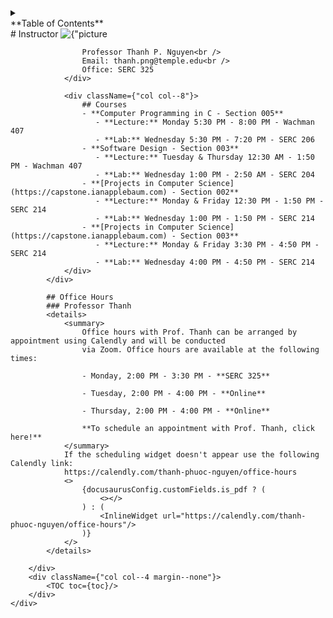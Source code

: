
<div id={"mobile-toc"} style={{display: "flex", justifyContent: "center", alignContent: "center"}}>
    <details style={{width: "75%"}}>
        <summary>
            <div style={{textAlign: "center"}}>
                **Table of Contents**
            </div>
        </summary>
        <left>
            <TOCInline toc={toc}/>
        </left>
    </details>
</div>

<div className={"container"}>
    <div className={"row"}>
        <div className={"syllabus-content col"}>
            <div className={"row"}>
                <div className={"col col--4"}>
                    # Instructor
                    <img
                        id={"professor-thanh"}
                        className={"masked"}
                        src={
                            "https://gravatar.com/userimage/257832771/a02070f803e0bd2ec75a6c498bc6e758.jpeg?size=200"
                        }
                        alt={"picture of Professor Thanh P. Nguyen."}
                    />

                    Professor Thanh P. Nguyen<br />
                    Email: thanh.png@temple.edu<br />
                    Office: SERC 325
                </div>

                <div className={"col col--8"}>
                    ## Courses
                    - **Computer Programming in C - Section 005**
                       - **Lecture:** Monday 5:30 PM - 8:00 PM - Wachman 407
                       - **Lab:** Wednesday 5:30 PM - 7:20 PM - SERC 206
                    - **Software Design - Section 003**
                       - **Lecture:** Tuesday & Thursday 12:30 AM - 1:50 PM - Wachman 407
                       - **Lab:** Wednesday 1:00 PM - 2:50 AM - SERC 204
                    - **[Projects in Computer Science](https://capstone.ianapplebaum.com) - Section 002**
                       - **Lecture:** Monday & Friday 12:30 PM - 1:50 PM - SERC 214
                       - **Lab:** Wednesday 1:00 PM - 1:50 PM - SERC 214
                    - **[Projects in Computer Science](https://capstone.ianapplebaum.com) - Section 003**
                       - **Lecture:** Monday & Friday 3:30 PM - 4:50 PM - SERC 214
                       - **Lab:** Wednesday 4:00 PM - 4:50 PM - SERC 214
                </div>
            </div>

            ## Office Hours
            ### Professor Thanh
            <details>
                <summary>
                    Office hours with Prof. Thanh can be arranged by appointment using Calendly and will be conducted
                    via Zoom. Office hours are available at the following times:

                    - Monday, 2:00 PM - 3:30 PM - **SERC 325**

                    - Tuesday, 2:00 PM - 4:00 PM - **Online**

                    - Thursday, 2:00 PM - 4:00 PM - **Online**

                    **To schedule an appointment with Prof. Thanh, click here!**
                </summary>
                If the scheduling widget doesn't appear use the following Calendly link:
                https://calendly.com/thanh-phuoc-nguyen/office-hours
                <>
                    {docusaurusConfig.customFields.is_pdf ? (
                        <></>
                    ) : (
                        <InlineWidget url="https://calendly.com/thanh-phuoc-nguyen/office-hours"/>
                    )}
                </>
            </details>

        </div>
        <div className={"col col--4 margin--none"}>
            <TOC toc={toc}/>
        </div>
    </div>
</div>
